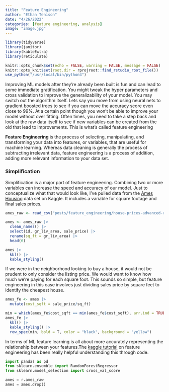 ```yaml
---
title: "Feature Engineering"
author: "Ethan Tenison"
date: "4/26/2022"
categories: [feature engineering, analysis]
image: "image.jpg"
---
```


```r
library(tidyverse)
library(janitor)
library(kableExtra)
library(reticulate)

knitr::opts_chunk$set(echo = FALSE, warning = FALSE, message = FALSE)
knitr::opts_knit$set(root.dir = rprojroot::find_rstudio_root_file())
use_python("/usr/local/bin/python3")
```

Improving ML models after they're already been built is fun and can lead to some immediate gratification. You might tweak the hyper parameters and cross validation to improve the generalizability of your model. You may switch out the algorithm itself. Lets say you move from using neural nets to gradient boosted trees to see if you can move the accuracy score even close to 99%. At a certain point though you won't be able to improve your model without over fitting. Often times, you need to take a step back and look at the raw data itself to see if new variables can be created from the old that lead to improvements. This is what's called feature engineering

**Feature Engineering** is the process of selecting, manipulating, and transforming your data into features, or variables, that are useful for machine learning. Whereas data cleaning is generally the process of subtracting irrelevant data, feature engineering is a process of addition, adding more relevant information to your data set.

### Simplification 

Simplification is a major part of feature engineering. Combining two or more variables can increase the speed and accuracy of our model. Just to conceptualize what that would look like, I've pulled data from the [Ames Housing](https://www.kaggle.com/competitions/house-prices-advanced-regression-techniques/) data set on Kaggle. It includes a variable for square footage and final sales prices.

```r

ames_raw <- read_csv("posts/feature_engineering/house-prices-advanced-regression-techniques/train.csv")

ames <- ames_raw |> 
  clean_names() |> 
  select(id, gr_liv_area, sale_price) |>
  rename(sq_ft = gr_liv_area) |>
  head(6)

ames |> 
  kbl() |> 
  kable_styling()
```
If we were in the neighborhood looking to buy a house, it would not be prudent to only consider the listing price. We would want to know how much we're paying for each square foot. This sounds so simple, but feature engineering in this case involves just dividing sales price by square feet to identify the cheapest house.

```r

ames_fe <- ames |> 
  mutate(cost_sqft = sale_price/sq_ft)

min = which(ames_fe$cost_sqft == min(ames_fe$cost_sqft), arr.ind = TRUE) 
ames_fe |> 
  kbl() |> 
  kable_styling() |> 
  row_spec(min, bold = T, color = "black", background = "yellow")
```

In terms of ML feature learning is all about more accurately representing the relationship between your features.The [kaggle tutorial](https://www.kaggle.com/code/ryanholbrook/what-is-feature-engineering) on feature engineering has been really helpful understanding this through code. 

```python
import pandas as pd
from sklearn.ensemble import RandomForestRegressor
from sklearn.model_selection import cross_val_score

ames = r.ames_raw
ames = ames.drop()

```


